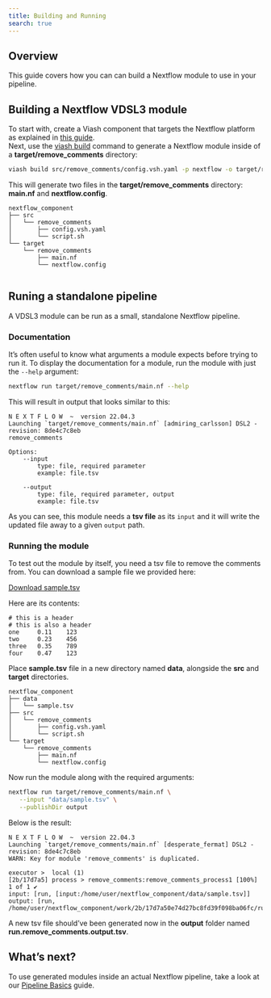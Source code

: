 ```yaml
---
title: Building and Running
search: true
---
```


## Overview

This guide covers how you can can build a Nextflow module to use in your pipeline.

## Building a Nextflow VDSL3 module

To start with, create a Viash component that targets the Nextflow platform as explained in [this guide](/documentation/guide/component/creation/nextflow.html).  
Next, use the [viash build](/documentation/reference/viash/build.html) command to generate a Nextflow module inside of a **target/remove_comments** directory:

```bash
viash build src/remove_comments/config.vsh.yaml -p nextflow -o target/remove_comments
```   

This will generate two files in the **target/remove_comments** directory: **main.nf** and **nextflow.config**.

```
nextflow_component
├── src
│   └── remove_comments
│       ├── config.vsh.yaml
│       └── script.sh
└── target
    └── remove_comments
        ├── main.nf
        └── nextflow.config


```

## Runing a standalone pipeline

A VDSL3 module can be run as a small, standalone Nextflow pipeline.  

### Documentation

It's often useful to know what arguments a module expects before trying to run it. To display the documentation for a module, run the module with just the `--help` argument:

```bash
nextflow run target/remove_comments/main.nf --help
```

This will result in output that looks similar to this:

```
N E X T F L O W  ~  version 22.04.3
Launching `target/remove_comments/main.nf` [admiring_carlsson] DSL2 - revision: 8de4c7c8eb
remove_comments

Options:
    --input
        type: file, required parameter
        example: file.tsv

    --output
        type: file, required parameter, output
        example: file.tsv
```

As you can see, this module needs a **tsv file** as its `input` and it will write the updated file away to a given `output` path.

### Running the module

To test out the module by itself, you need a tsv file to remove the comments from.
You can download a sample file we provided here: 

<!-- [Download sample.tsv](/download/remove_comments/sample.tsv "download"){#btn-download .btn-action .btn .btn-info .btn-lg role="button"} -->
<a href="/download/remove_comments/sample.tsv" id="btn-download" class="btn btn-info btn-md" role="button" download>Download sample.tsv</a>

Here are its contents:

```
# this is a header		
# this is also a header		
one     0.11	123
two	    0.23	456
three	0.35	789
four	0.47	123
```

Place **sample.tsv** file in a new directory named **data**, alongside the **src** and **target** directories.

```
nextflow_component
├── data
│   └── sample.tsv
├── src
│   └── remove_comments
│       ├── config.vsh.yaml
│       └── script.sh
└── target
    └── remove_comments
        ├── main.nf
        └── nextflow.config
```

Now run the module along with the required arguments:

```bash
nextflow run target/remove_comments/main.nf \
   --input "data/sample.tsv" \
   --publishDir output
```

Below is the result:

```
N E X T F L O W  ~  version 22.04.3
Launching `target/remove_comments/main.nf` [desperate_fermat] DSL2 - revision: 8de4c7c8eb
WARN: Key for module 'remove_comments' is duplicated.

executor >  local (1)
[2b/17d7a5] process > remove_comments:remove_comments_process1 [100%] 1 of 1 ✔
input: [run, [input:/home/user/nextflow_component/data/sample.tsv]]
output: [run, /home/user/nextflow_component/work/2b/17d7a50e74d27bc8fd39f098ba06fc/run.remove_comments.output.tsv]
```

A new tsv file should've been generated now in the **output** folder named **run.remove_comments.output.tsv**.

## What's next?

To use generated modules inside an actual Nextflow pipeline, take a look at our [Pipeline Basics](/documentation/guide/data-workflow/nextflow-pipeline/pipeline-basics.html) guide.